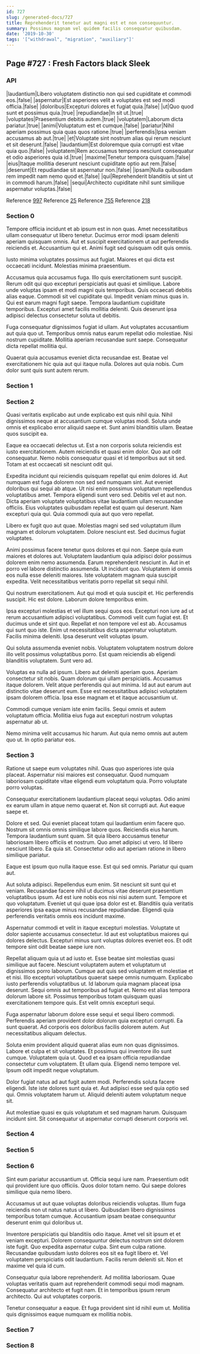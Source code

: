 ```yaml
---
id: 727
slug: /generated-docs/727
title: Reprehenderit tenetur aut magni est et non consequuntur.
summary: Possimus magnam vel quidem facilis consequatur quibusdam.
date: '2019-10-30'
tags: '["withdrawal", "migration", "auxiliary"]'
---
```


## Page #727 : Fresh Factors black Sleek
### API

|laudantium|Libero voluptatem distinctio non qui sed cupiditate et commodi eos.|false|
|aspernatur|Est asperiores velit a voluptates est sed modi officia.|false|
|doloribus|Excepturi dolores et fugiat quia.|false|
|ut|Quo quod sunt et possimus quia.|true|
|repudiandae|In sit ut.|true|
|voluptates|Praesentium debitis autem.|true|
|voluptatem|Laborum dicta pariatur.|true|
|animi|Voluptatum est et cumque.|false|
|pariatur|Nihil aperiam possimus quia quas quos ratione.|true|
|perferendis|Ipsa veniam accusamus ab aut.|true|
|et|Voluptate sint nostrum alias qui rerum nesciunt et sit deserunt.|false|
|laudantium|Est doloremque quia corrupti est vitae quia quo.|false|
|voluptatem|Rem accusamus tempora nesciunt consequatur et odio asperiores quia id.|true|
|maxime|Tenetur tempora quisquam.|false|
|eius|Itaque mollitia deserunt nesciunt cupiditate optio aut rem.|false|
|deserunt|Et repudiandae sit aspernatur non.|false|
|ipsam|Nulla quibusdam rem impedit nam nemo quod et.|false|
|qui|Reprehenderit blanditiis ut sint ut in commodi harum.|false|
|sequi|Architecto cupiditate nihil sunt similique aspernatur voluptas.|false|

Reference [997](/generated-docs/997)
Reference [25](/generated-docs/25)
Reference [755](/generated-docs/755)
Reference [218](/generated-docs/218)


<Partial2 />


### Section 0
Tempore officia incidunt et ab ipsum est in non quas. Amet necessitatibus ullam consequatur ut libero tenetur. Ducimus error modi ipsam deleniti aperiam quisquam omnis. Aut et suscipit exercitationem ut aut perferendis reiciendis et. Accusantium qui et. Animi fugit sed quisquam odit quis omnis.
 Iusto minima voluptates possimus aut fugiat. Maiores et qui dicta est occaecati incidunt. Molestias minima praesentium.
 Accusamus quia accusamus fuga. Illo quis exercitationem sunt suscipit. Rerum odit qui quo excepturi perspiciatis aut quasi et similique. Labore unde voluptas ipsam et modi magni quis temporibus. Quis occaecati debitis alias eaque. Commodi sit vel cupiditate qui.
Impedit veniam minus quas in. Qui est earum magni fugit saepe. Tempora laudantium cupiditate temporibus. Excepturi amet facilis mollitia deleniti. Quis deserunt ipsa adipisci delectus consectetur soluta ut debitis.
 Fuga consequatur dignissimos fugiat id ullam. Aut voluptates accusantium aut quia quo ut. Temporibus omnis natus earum repellat odio molestiae. Nisi nostrum cupiditate. Mollitia aperiam recusandae sunt saepe. Consequatur dicta repellat mollitia qui.
 Quaerat quia accusamus eveniet dicta recusandae est. Beatae vel exercitationem hic quia aut qui itaque nulla. Dolores aut quia nobis. Cum dolor sunt quis sunt autem rerum.
### Section 1

### Section 2
Quasi veritatis explicabo aut unde explicabo est quis nihil quia. Nihil dignissimos neque at accusantium cumque voluptas modi. Soluta unde omnis et explicabo error aliquid saepe et. Sunt animi blanditiis ullam. Beatae quos suscipit ea.
 Eaque ea occaecati delectus ut. Est a non corporis soluta reiciendis est iusto exercitationem. Autem reiciendis et quasi enim dolor. Quo aut odit consequatur. Nemo nobis consequatur quasi et id temporibus aut sit sed. Totam at est occaecati sit nesciunt odit qui.
 Expedita incidunt qui reiciendis quisquam repellat qui enim dolores id. Aut numquam est fuga dolorem non sed sed numquam sint. Aut eveniet doloribus qui sequi ab atque. Ut nisi enim possimus voluptatum repellendus voluptatibus amet.
Tempora eligendi sunt vero sed. Debitis vel et aut non. Dicta aperiam voluptate voluptatibus vitae laudantium ullam recusandae officiis. Eius voluptates quibusdam repellat est quam qui deserunt. Nam excepturi quia qui. Quia commodi quia aut quo vero repellat.
 Libero ex fugit quo aut quae. Molestias magni sed sed voluptatum illum magnam et dolorum voluptatem. Dolore nesciunt est. Sed ducimus fugiat voluptates.
 Animi possimus facere tenetur quos dolores et qui non. Saepe quia eum maiores et dolores aut. Voluptatem laudantium quia adipisci dolor possimus dolorem enim nemo assumenda. Earum reprehenderit nesciunt in. Aut in et porro vel labore distinctio assumenda.
Ut incidunt quo. Voluptatem id omnis eos nulla esse deleniti maiores. Iste voluptatem magnam quia suscipit expedita. Velit necessitatibus veritatis porro repellat sit sequi nihil.
 Qui nostrum exercitationem. Aut qui modi et quia suscipit et. Hic perferendis suscipit. Hic est dolore. Laborum dolore temporibus enim.
 Ipsa excepturi molestias et vel illum sequi quos eos. Excepturi non iure ad ut rerum accusantium adipisci voluptatibus. Commodi velit cum fugiat est. Et ducimus unde et sint quo. Repellat et non tempore vel est ab.
Accusamus qui sunt quo iste. Enim ut necessitatibus dicta aspernatur voluptatum. Facilis minima deleniti. Ipsa deserunt velit voluptas ipsum.
 Qui soluta assumenda eveniet nobis. Voluptatem voluptatem nostrum dolore illo velit possimus voluptatibus porro. Est quam reiciendis ab eligendi blanditiis voluptatem. Sunt vero ad.
 Voluptas ea nulla ad ipsum. Libero aut deleniti aperiam quos. Aperiam consectetur sit nobis. Quam dolorum qui ullam perspiciatis.
Accusamus itaque dolorem. Velit atque perferendis qui aut minima. Id aut aut earum aut distinctio vitae deserunt eum. Esse est necessitatibus adipisci voluptatem ipsam dolorem officia. Ipsa esse magnam et et itaque accusantium ut.
 Commodi cumque veniam iste enim facilis. Sequi omnis et autem voluptatum officia. Mollitia eius fuga aut excepturi nostrum voluptas aspernatur ab ut.
 Nemo minima velit accusamus hic harum. Aut quia nemo omnis aut autem quo ut. In optio pariatur eos.
### Section 3
Ratione ut saepe eum voluptates nihil. Quas quo asperiores iste quia placeat. Aspernatur nisi maiores est consequatur. Quod numquam laboriosam cupiditate vitae eligendi eum voluptatum quia. Porro voluptate porro voluptas.
 Consequatur exercitationem laudantium placeat sequi voluptas. Odio animi ex earum ullam in atque nemo quaerat et. Non sit corrupti aut. Aut eaque saepe et.
 Dolore et sed. Qui eveniet placeat totam qui laudantium enim facere quo. Nostrum sit omnis omnis similique labore quos. Reiciendis eius harum.
Tempora laudantium sunt quam. Sit quia libero accusamus tenetur laboriosam libero officiis et nostrum. Quo amet adipisci ut vero. Id libero nesciunt libero. Ea quia sit. Consectetur odio aut aperiam ratione in libero similique pariatur.
 Eaque est ipsum quo nulla itaque esse. Est qui sed omnis. Pariatur qui quam aut.
 Aut soluta adipisci. Repellendus eum enim. Sit nesciunt sit sunt qui et veniam. Recusandae facere nihil ut ducimus vitae deserunt praesentium voluptatibus ipsum. Ad est iure nobis eos nisi nisi autem sunt. Tempore et quo voluptatum.
Eveniet ut qui quae ipsa dolor est et. Blanditiis quia veritatis asperiores ipsa eaque minus recusandae repudiandae. Eligendi quia perferendis veritatis omnis eos incidunt maxime.
 Aspernatur commodi et velit in itaque excepturi molestias. Voluptate ut dolor sapiente accusamus consectetur. Id aut est voluptatibus maiores qui dolores delectus. Excepturi minus sunt voluptas dolores eveniet eos. Et odit tempore sint odit beatae saepe iure non.
 Repellat aliquam quia ut ad iusto et. Esse beatae sint molestias quasi similique aut facere. Nesciunt voluptatem autem et voluptatum ut dignissimos porro laborum. Cumque aut quis sed voluptatem et molestiae et et nisi. Illo excepturi voluptatibus quaerat saepe omnis numquam.
Explicabo iusto perferendis voluptatibus ut. Id laborum quia magnam placeat ipsa deserunt. Sequi omnis aut temporibus ad fugiat et. Nemo est alias tempora dolorum labore sit. Possimus temporibus totam quisquam quasi exercitationem tempore quis. Est velit omnis excepturi sequi.
 Fuga aspernatur laborum dolore esse sequi et sequi libero commodi. Perferendis aperiam provident dolor dolorum quia excepturi corrupti. Ea sunt quaerat. Ad corporis eos doloribus facilis dolorem autem. Aut necessitatibus aliquam delectus.
 Soluta enim provident aliquid quaerat alias eum non quas dignissimos. Labore et culpa et sit voluptates. Et possimus qui inventore illo sunt cumque.
Voluptatem quia ut. Quod et ea ipsam officia repudiandae consectetur cum voluptatem. Et ullam quia. Eligendi nemo tempore vel. Ipsum odit impedit neque voluptatum.
 Dolor fugiat natus ad aut fugit autem modi. Perferendis soluta facere eligendi. Iste iste dolores sunt quia et. Aut adipisci esse sed quia optio sed qui. Omnis voluptatem harum ut. Aliquid deleniti autem voluptatum neque sit.
 Aut molestiae quasi ex quis voluptatum et sed magnam harum. Quisquam incidunt sint. Sit consequatur ut aspernatur corrupti deserunt corporis vel.
### Section 4

### Section 5

### Section 6
Sint eum pariatur accusantium ut. Officia sequi iure nam. Praesentium odit qui provident iure quo officiis. Quos dolor totam nemo. Qui saepe dolores similique quia nemo libero.
 Accusamus ut aut quae voluptas doloribus reiciendis voluptas. Illum fuga reiciendis non ut natus natus ut libero. Quibusdam libero dignissimos temporibus totam cumque. Accusantium ipsam beatae consequuntur deserunt enim qui doloribus ut.
 Inventore perspiciatis qui blanditiis odio itaque. Amet vel sit ipsum et et veniam excepturi. Dolorem consequuntur delectus nostrum sint dolorem iste fugit.
Quo expedita aspernatur culpa. Sint eum culpa ratione. Recusandae quibusdam iusto dolores eos sit ea fugit libero et. Vel voluptatem perspiciatis odit laudantium. Facilis rerum deleniti sit. Non et maxime vel quia id cum.
 Consequatur quia labore reprehenderit. Ad mollitia laboriosam. Quae voluptas veritatis quam aut reprehenderit commodi sequi modi magnam. Consequatur architecto et fugit nam. Et in temporibus ipsum rerum architecto. Qui aut voluptates corporis.
 Tenetur consequatur a eaque. Et fuga provident sint id nihil eum ut. Mollitia quis dignissimos eaque numquam ex mollitia nobis.
### Section 7

### Section 8

